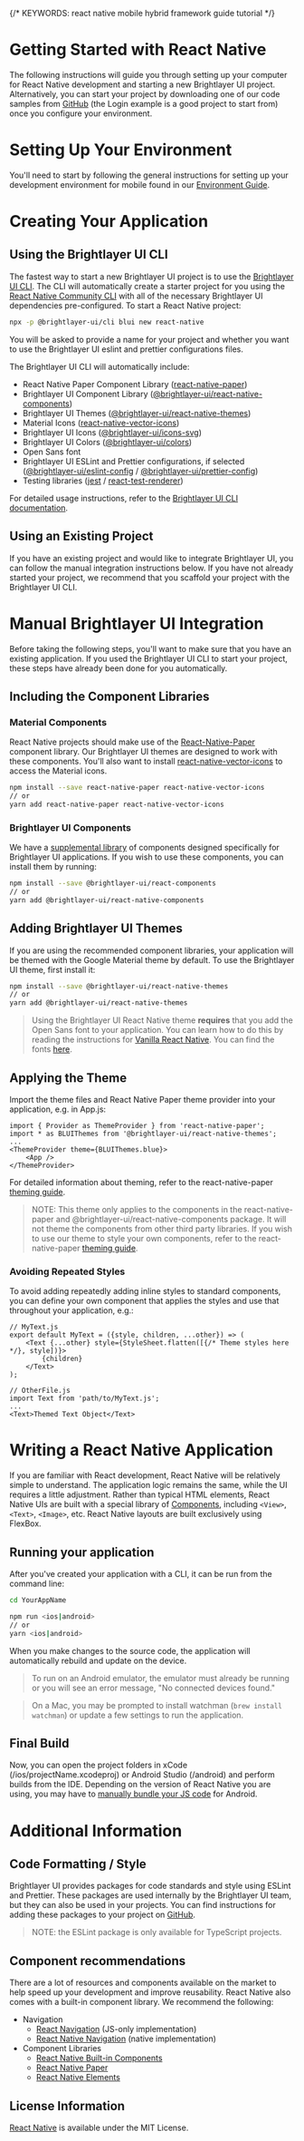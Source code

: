 
{/* KEYWORDS: react native mobile hybrid framework guide tutorial */}

# Getting Started with React Native

The following instructions will guide you through setting up your computer for React Native development and starting a new Brightlayer UI project. Alternatively, you can start your project by downloading one of our code samples from [GitHub](https://github.com/brightlayer-ui) (the Login example is a good project to start from) once you configure your environment.

<Divider />

# Setting Up Your Environment

You'll need to start by following the general instructions for setting up your development environment for mobile found in our [Environment Guide](/development/environment).

<Divider />

# Creating Your Application

## Using the Brightlayer UI CLI

The fastest way to start a new Brightlayer UI project is to use the [Brightlayer UI CLI](/development/cli). The CLI will automatically create a starter project for you using the [React Native Community CLI](https://github.com/react-native-community/cli) with all of the necessary Brightlayer UI dependencies pre-configured. To start a React Native project:

```sh
npx -p @brightlayer-ui/cli blui new react-native
```

You will be asked to provide a name for your project and whether you want to use the Brightlayer UI eslint and prettier configurations files.

The Brightlayer UI CLI will automatically include:

-   React Native Paper Component Library ([react-native-paper](https://www.npmjs.com/package/react-native-paper))
-   Brightlayer UI Component Library ([@brightlayer-ui/react-native-components](https://www.npmjs.com/package/@brightlayer-ui/react-native-components))
-   Brightlayer UI Themes ([@brightlayer-ui/react-native-themes](https://www.npmjs.com/package/@brightlayer-ui/react-native-themes))
-   Material Icons ([react-native-vector-icons](https://www.npmjs.com/package/react-native-vector-icons))
-   Brightlayer UI Icons ([@brightlayer-ui/icons-svg](https://www.npmjs.com/package/@brightlayer-ui/icons-svg))
-   Brightlayer UI Colors ([@brightlayer-ui/colors](https://www.npmjs.com/package/@brightlayer-ui/colors))
-   Open Sans font
-   Brightlayer UI ESLint and Prettier configurations, if selected ([@brightlayer-ui/eslint-config](https://www.npmjs.com/package/@brightlayer-ui/eslint-config) / [@brightlayer-ui/prettier-config](https://www.npmjs.com/package/@brightlayer-ui/prettier-config))
-   Testing libraries ([jest](https://www.npmjs.com/package/jest) / [react-test-renderer](https://www.npmjs.com/package/react-test-renderer))

For detailed usage instructions, refer to the [Brightlayer UI CLI documentation](https://www.npmjs.com/package/@brightlayer-ui/cli).

## Using an Existing Project

If you have an existing project and would like to integrate Brightlayer UI, you can follow the manual integration instructions below. If you have not already started your project, we recommend that you scaffold your project with the Brightlayer UI CLI.

<Divider />

# Manual Brightlayer UI Integration

Before taking the following steps, you'll want to make sure that you have an existing application. If you used the Brightlayer UI CLI to start your project, these steps have already been done for you automatically.

## Including the Component Libraries

### Material Components

React Native projects should make use of the [React-Native-Paper](https://callstack.github.io/react-native-paper/index.html) component library. Our Brightlayer UI themes are designed to work with these components. You'll also want to install [react-native-vector-icons](https://www.npmjs.com/package/react-native-vector-icons) to access the Material icons.

```sh
npm install --save react-native-paper react-native-vector-icons
// or
yarn add react-native-paper react-native-vector-icons
```

### Brightlayer UI Components

We have a [supplemental library](https://github.com/brightlayer-ui/react-native-component-library/tree/dev) of components designed specifically for Brightlayer UI applications. If you wish to use these components, you can install them by running:

```sh
npm install --save @brightlayer-ui/react-components
// or
yarn add @brightlayer-ui/react-native-components
```

## Adding Brightlayer UI Themes

If you are using the recommended component libraries, your application will be themed with the Google Material theme by default. To use the Brightlayer UI theme, first install it:

```sh
npm install --save @brightlayer-ui/react-native-themes
// or
yarn add @brightlayer-ui/react-native-themes
```

> Using the Brightlayer UI React Native theme **requires** that you add the Open Sans font to your application. You can learn how to do this by reading the instructions for [Vanilla React Native](https://medium.com/react-native-training/react-native-custom-fonts-ccc9aacf9e5e). You can find the fonts [here](https://github.com/brightlayer-ui/react-native-cli-templates/tree/master/blank-typescript/fonts).

## Applying the Theme

Import the theme files and React Native Paper theme provider into your application, e.g. in App.js:

```tsx
import { Provider as ThemeProvider } from 'react-native-paper';
import * as BLUIThemes from '@brightlayer-ui/react-native-themes';
...
<ThemeProvider theme={BLUIThemes.blue}>
    <App />
</ThemeProvider>
```

For detailed information about theming, refer to the react-native-paper [theming guide](https://callstack.github.io/react-native-paper/theming.html).

> NOTE: This theme only applies to the components in the react-native-paper and @brightlayer-ui/react-native-components package. It will not theme the components from other third party libraries. If you wish to use our theme to style your own components, refer to the react-native-paper [theming guide](https://callstack.github.io/react-native-paper/theming.html#using-the-theme-in-your-own-components).

### Avoiding Repeated Styles

To avoid adding repeatedly adding inline styles to standard components, you can define your own component that applies the styles and use that throughout your application, e.g.:

```tsx
// MyText.js
export default MyText = ({style, children, ...other}) => (
    <Text {...other} style={StyleSheet.flatten([{/* Theme styles here */}, style])}>
        {children}
    </Text>
);

// OtherFile.js
import Text from 'path/to/MyText.js';
...
<Text>Themed Text Object</Text>
```

<Divider />

# Writing a React Native Application

If you are familiar with React development, React Native will be relatively simple to understand. The application logic remains the same, while the UI requires a little adjustment. Rather than typical HTML elements, React Native UIs are built with a special library of [Components](https://facebook.github.io/react-native/docs/components-and-apis), including `<View>`, `<Text>`, `<Image>`, etc. React Native layouts are built exclusively using FlexBox.

## Running your application

After you've created your application with a CLI, it can be run from the command line:

```sh
cd YourAppName

npm run <ios|android>
// or
yarn <ios|android>
```

When you make changes to the source code, the application will automatically rebuild and update on the device.

> To run on an Android emulator, the emulator must already be running or you will see an error message, "No connected devices found."

> On a Mac, you may be prompted to install watchman (`brew install watchman`) or update a few settings to run the application.

## Final Build

Now, you can open the project folders in xCode (/ios/projectName.xcodeproj) or Android Studio (/android) and perform builds from the IDE. Depending on the version of React Native you are using, you may have to [manually bundle your JS code](https://stackoverflow.com/questions/44446523/unable-to-load-script-from-assets-index-android-bundle-on-windows) for Android.

<Divider />

# Additional Information

## Code Formatting / Style

Brightlayer UI provides packages for code standards and style using ESLint and Prettier. These packages are used internally by the Brightlayer UI team, but they can also be used in your projects. You can find instructions for adding these packages to your project on [GitHub](https://github.com/brightlayer-ui/code-standards).

> NOTE: the ESLint package is only available for TypeScript projects.

## Component recommendations

There are a lot of resources and components available on the market to help speed up your development and improve reusability. React Native also comes with a built-in component library. We recommend the following:

-   Navigation
    -   [React Navigation](https://reactnavigation.org/) (JS-only implementation)
    -   [React Native Navigation](https://wix.github.io/react-native-navigation/#/) (native implementation)
-   Component Libraries
    -   [React Native Built-in Components](https://reactnative.dev/docs/components-and-apis)
    -   [React Native Paper](https://callstack.github.io/react-native-paper/)
    -   [React Native Elements](https://react-native-training.github.io/react-native-elements/)

## License Information

[React Native](https://github.com/facebook/react-native/blob/master/LICENSE) is available under the MIT License.
